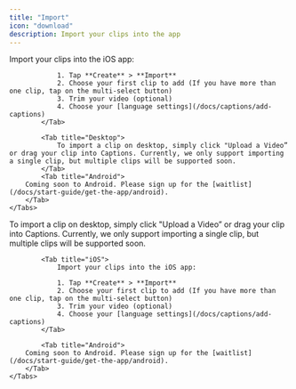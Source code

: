 ```yaml
---
title: "Import"
icon: "download"
description: Import your clips into the app
---
```


<div id="ios-tab">
    <Tabs>
            <Tab title="iOS">
                Import your clips into the iOS app:

                1. Tap **Create** > **Import**
                2. Choose your first clip to add (If you have more than one clip, tap on the multi-select button)
                3. Trim your video (optional)
                4. Choose your [language settings](/docs/captions/add-captions)
            </Tab>

            <Tab title="Desktop">
                To import a clip on desktop, simply click "Upload a Video” or drag your clip into Captions. Currently, we only support importing a single clip, but multiple clips will be supported soon.
            </Tab>
            <Tab title="Android">
        Coming soon to Android. Please sign up for the [waitlist](/docs/start-guide/get-the-app/android).
        </Tab>
    </Tabs>
</div>

<div id="desktop-tab">
    <Tabs>
            <Tab title="Desktop">
                To import a clip on desktop, simply click "Upload a Video” or drag your clip into Captions. Currently, we only support importing a single clip, but multiple clips will be supported soon.
            </Tab>

            <Tab title="iOS">
                Import your clips into the iOS app:

                1. Tap **Create** > **Import**
                2. Choose your first clip to add (If you have more than one clip, tap on the multi-select button)
                3. Trim your video (optional)
                4. Choose your [language settings](/docs/captions/add-captions)
            </Tab>

            <Tab title="Android">
        Coming soon to Android. Please sign up for the [waitlist](/docs/start-guide/get-the-app/android).
        </Tab>
    </Tabs>
</div>

